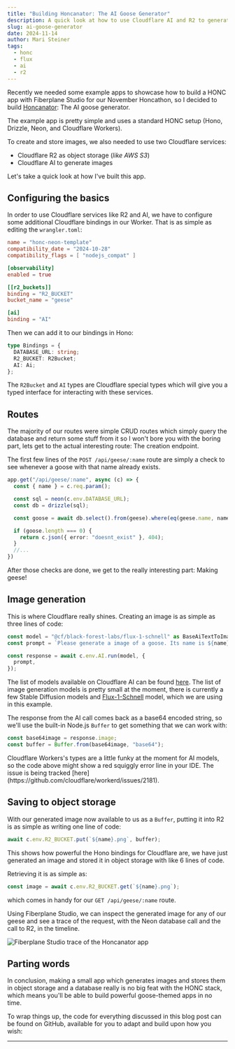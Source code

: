 ```yaml
---
title: "Building Honcanator: The AI Goose Generator"
description: A quick look at how to use Cloudflare AI and R2 to generate and store AI-generated images with the HONC stack
slug: ai-goose-generator
date: 2024-11-14
author: Mari Steiner
tags:
  - honc
  - flux
  - ai
  - r2
---
```



Recently we needed some example apps to showcase how to build a HONC app with Fiberplane
Studio for our November Honcathon, so I decided to build [Honcanator][0]: The AI goose generator.

The example app is pretty simple and uses a standard HONC setup (Hono, Drizzle, Neon, and Cloudflare Workers).

To create and store images, we also needed to use two Cloudflare services:

* Cloudflare R2 as object storage (_like AWS S3_)
* Cloudflare AI to generate images

Let's take a quick look at how I've built this app.

<LinkCard
  title="Register for November's HONCathon"
  description="Ship apps, win prizes - sponsored by Cloudflare, Drizzle, Fiberplane, and Neon"
  href="https://honc.dev/honcathon"
  icon="external"
  target="_blank"
  rel="noopener noreferrer"
/>

## Configuring the basics

In order to use Cloudflare services like R2 and AI, we have to configure some additional Cloudflare bindings in our Worker.
That is as simple as editing the `wrangler.toml`:

```toml ins={8-13} title="wrangler.toml"
name = "honc-neon-template"
compatibility_date = "2024-10-28"
compatibility_flags = [ "nodejs_compat" ]

[observability]
enabled = true

[[r2_buckets]]
binding = "R2_BUCKET"
bucket_name = "geese"

[ai]
binding = "AI"
```

Then we can add it to our bindings in Hono:

```ts ins={3-4} title="src/index.ts"
type Bindings = {
  DATABASE_URL: string;
  R2_BUCKET: R2Bucket;
  AI: Ai;
};
```

The `R2Bucket` and `AI` types are Cloudflare special types which will give you a typed
interface for interacting with these services.

## Routes

The majority of our routes were simple CRUD routes which simply query the database and return
some stuff from it so I won't bore you with the boring part, lets get to the actual interesting
route: The creation endpoint.

The first few lines of the `POST /api/geese/:name` route are simply a check to see whenever
a goose with that name already exists.

```ts title="src/index.ts" {7-11}
app.get("/api/geese/:name", async (c) => {
  const { name } = c.req.param();

  const sql = neon(c.env.DATABASE_URL);
  const db = drizzle(sql);

  const goose = await db.select().from(geese).where(eq(geese.name, name));

  if (goose.length === 0) {
    return c.json({ error: "doesnt_exist" }, 404);
  }
  //...
})
```

After those checks are done, we get to the really
interesting part: Making geese!

## Image generation

This is where Cloudflare really shines. Creating an image is as simple
as three lines of code:

```ts title="src/index.ts" 
const model = "@cf/black-forest-labs/flux-1-schnell" as BaseAiTextToImageModels;
const prompt = `Please generate a image of a goose. Its name is ${name}. Make it in the style of comic or anime please`;

const response = await c.env.AI.run(model, {
  prompt,
});
```

The list of models available on Cloudflare AI can be found [here][1]. The list of image
generation models is pretty small at the moment, there is currently a few Stable Diffusion
models and [Flux-1-Schnell](https://developers.cloudflare.com/workers-ai/models/flux-1-schnell/) model, which we are using in this example.

The response from the AI call comes back as a base64 encoded string, so we'll
use the built-in Node.js `Buffer` to get something that we can work with:

```ts title="src/index.ts" 
const base64image = response.image;
const buffer = Buffer.from(base64image, "base64");
```

<Aside type="caution" title="Don't mind the red squiggle">
Cloudflare Workers's types are a little funky at the moment for AI models, so the code above might show a red squiggly error line in your IDE. The issue is being tracked [here](https://github.com/cloudflare/workerd/issues/2181).
</Aside>

## Saving to object storage

With our generated image now available to us as a `Buffer`, putting it into R2 is as simple
as writing one line of code:

```ts title="src/index.ts" 
await c.env.R2_BUCKET.put(`${name}.png`, buffer);
```

This shows how powerful the Hono bindings for Cloudflare are, we have just generated an
image and stored it in object storage with like 6 lines of code.

Retrieving it is as simple as:

```ts
const image = await c.env.R2_BUCKET.get(`${name}.png`);
```

which comes in handy for our `GET /api/geese/:name` route.

Using Fiberplane Studio, we can inspect the generated image for any of our geese and see a trace of the request, with the Neon database call and the call to R2, in the timeline.

![Fiberplane Studio trace of the Honcanator app](@/assets/blog/2024-11-14-honcanator-example.png)

## Parting words

In conclusion, making a small app which generates images and stores them in object storage
and a database really is no big feat with the HONC stack, which means you'll be able to build
powerful goose-themed apps in no time.

To wrap things up, the code for everything discussed in this blog post can be found
on GitHub, available for you to adapt and build upon how you wish:

<LinkCard
  title="Honcanator on GitHub"
  description="Here is the repo with the full code for this post"
  href="https://github.com/fiberplane/create-honc-app/tree/main/examples/honcanator"
  icon="external"
  target="_blank"
  rel="noopener noreferrer"
/>

***



[0]: https://github.com/fiberplane/create-honc-app/tree/main/examples/honcanator
[1]: https://developers.cloudflare.com/workers-ai/models/
